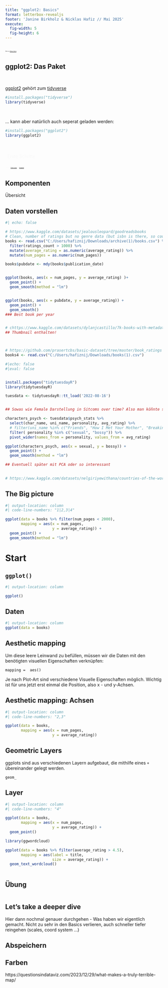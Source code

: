 ```yaml
---
title: "ggplot2: Basics"
format: letterbox-revealjs
footer: 'Janine Birkholz & Nicklas Hafiz // Mai 2025'
execute: 
  fig-width: 5
  fig-height: 6
---
```


## {background-image="images/ggplot_art.png" background-size="1160px" background-position="15%"}

::: {.absolute right="0.5%" bottom="0.5%" style="font-size:0.25em; padding: 0.15em 0.15em; background-color: rgba(255, 255, 255 .7); backdrop-filter: blur(5px); box-shadow: 0 0 1rem 0 rgba(255, 255, 255 .5); border-radius: 2. 5px;"}

Bild von [Allison Horst](https://allisonhorst.com/r-packages-functions).
:::

## ggplot2: Das Paket

\

[ggplot2](https://ggplot2.tidyverse.org/) gehört zum [tidyverse](https://www.tidyverse.org/)

```r
#install.packages("tidyverse")
library(tidyverse)
```

\

... kann aber natürlich auch seperat geladen werden:

```r
#install.packages("ggplot2")
library(ggplot2)
```

##  {background-image="images/babyfeet.jpg" background-size="1225px"}

::: {.absolute right="1.5%" top="1.5%" style="padding: 0.5em 0.5em; background-color: rgba(255, 255, 255, 0); backdrop-filter: blur(0px); box-shadow: 0 0 0rem 0 rgba(255, 255, 255, 0); color:#F8F8F8;"}
Erste Schritte.
:::


::: {.absolute right="0%" bottom="0%" style="font-size:0.25em; padding: 0.5em 0.5em; background-color: rgba(255, 255, 255, 0); backdrop-filter: blur(0px); box-shadow: 0 0 0rem 0 rgba(255, 255, 255, 0); color:#F8F8F8;"}

Foto von <a href="https://unsplash.com/de/@omarlopez1?utm_content=creditCopyText&utm_medium=referral&utm_source=unsplash">Omar Lopez</a> auf <a href="https://unsplash.com/de/fotos/person-die-babyfusse-halt-vTknj2OxDVg?utm_content=creditCopyText&utm_medium=referral&utm_source=unsplash">Unsplash</a>
:::


## Komponenten

Übersicht


## Daten vorstellen

```r
#| echo: false

# https://www.kaggle.com/datasets/jealousleopard/goodreadsbooks
# Clean, number of ratings but no genre data (but isbn is there, so could be added)
books <- read.csv("C:/Users/hafiznij/Downloads/archive(1)/books.csv") %>% 
  filter(ratings_count > 1000) %>% 
  mutate(average_rating = as.numeric(average_rating)) %>%  
  mutate(num_pages = as.numeric(num_pages)) 

books$pubdate <- mdy(books$publication_date)


ggplot(books, aes(x = num_pages, y = average_rating) )+
  geom_point() +
  geom_smooth(method = "lm")


ggplot(books, aes(x = pubdate, y = average_rating)) +
  geom_point() +
  geom_smooth()
### Best book per year


# chttps://www.kaggle.com/datasets/dylanjcastillo/7k-books-with-metadata
## Thumbnail enthalten!



# https://github.com/prasertcbs/basic-dataset/tree/master/book_ratings
books4 <- read.csv("C:/Users/hafiznij/Downloads/books(1).csv")
```

```r
#|echo: false
#|eval: false


install.packages("tidytuesdayR")
library(tidytuesdayR)

tuesdata <- tidytuesdayR::tt_load('2022-08-16')


## Sowas wie Female Darstellung in Sitcoms over time? Also man köñnte sich schon interessante Zusammenhänge zwischen Darstellung von Figuren über die Zeti anschauen?

characters_psych <- tuesdata$psych_stats %>% 
  select(char_name, uni_name, personality, avg_rating) %>% 
  # filter(uni_name %in% c("Friends", "How I Met Your Mother", "Breaking Bad")) %>% 
  filter( personality %in% c("sexual", "bossy")) %>% 
  pivot_wider(names_from = personality, values_from = avg_rating)

ggplot(characters_psych, aes(x = sexual, y = bossy)) +
  geom_point() + 
  geom_smooth(method = "lm")

## Eventuell später mit PCA oder so interessant
  

# https://www.kaggle.com/datasets/nelgiriyewithana/countries-of-the-world-2023

```


## The Big picture

```r
#| output-location: column
#| code-line-numbers: "1|2,3|4"

ggplot(data = books %>% filter(num_pages < 2000), 
       mapping = aes(x = num_pages, 
                     y = average_rating)) +
  geom_point() +
  geom_smooth(method = "lm")
```


# Start

## `ggplot()`
```r
#| output-location: column

ggplot()
```


## Daten

```r
#| output-location: column
ggplot(data = books)
```


## Aesthetic mapping

Um diese leere Leinwand zu befüllen, müssen wir die Daten mit den benötigten visuellen Eigenschaften verknüpfen: 

`mapping =  aes()`

Je nach Plot-Art sind verschiedene Visuelle Eigenschaften möglich. Wichtig ist für uns jetzt erst einmal die Position, also x - und y-Achsen.


## Aesthetic mapping: Achsen 

```r
#| output-location: column
#| code-line-numbers: "2,3"

ggplot(data = books, 
       mapping = aes(x = num_pages, 
                     y = average_rating))
```


## Geometric Layers
ggplots sind aus verschiedenen Layern aufgebaut, die mithilfe eines `+` übereinander gelegt werden.  

`geom_`

## Layer

```r
#| output-location: column
#| code-line-numbers: "4"

ggplot(data = books, 
       mapping = aes(x = num_pages, 
                     y = average_rating)) +
  geom_point()
```

```r
library(ggwordcloud)

ggplot(data = books %>% filter(average_rating > 4.5), 
       mapping = aes(label = title, 
                     size = average_rating)) +
  geom_text_wordcloud()
  

```


## Übung

```r

```



## Let's take a deeper dive
Hier dann nochmal genauer durchgehen - Was haben wir eigentlich gemacht. 
Nicht zu sehr in den Basics verlieren, auch schneller tiefer reingehen (scales, coord system ...)


## Abspeichern



## Farben 

https://questionsindataviz.com/2023/12/29/what-makes-a-truly-terrible-map/
